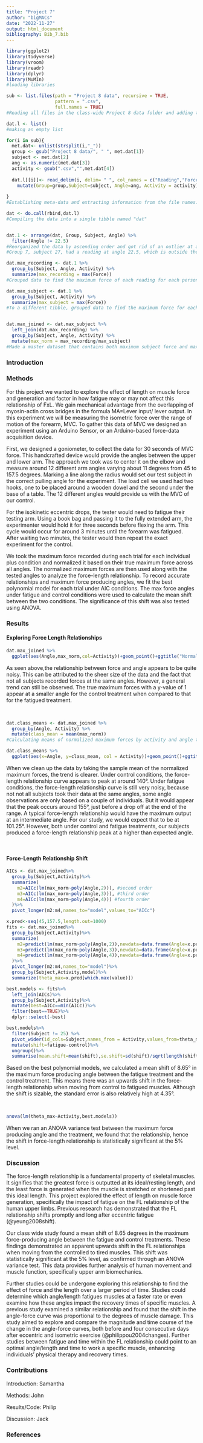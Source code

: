 ```yaml
---
title: "Project 7"
author: "bigMACs"
date: "2022-11-27"
output: html_document
bibliography: Bib_7.bib
---
```


```r
library(ggplot2)
library(tidyverse)
library(vroom)
library(readr)
library(dplyr)
library(MuMIn)
#loading libraries

sub <- list.files(path = "Project 8 data", recursive = TRUE,
                  pattern = ".csv", 
                  full.names = TRUE)
#Reading all files in the class-wide Project 8 data folder and adding them to a list

dat.l <- list()
#making an empty list

for(i in sub){
  met.dat<- unlist(strsplit(i,"_"))
  group <- gsub("Project 8 data/", " ", met.dat[1])
  subject <- met.dat[2]
  ang <- as.numeric(met.dat[3])
  activity <- gsub(".csv","",met.dat[4])
  
  dat.l[[i]]<- read_delim(i, delim= " ", col_names = c("Reading","Force","Unit"))%>%
    mutate(Group=group,Subject=subject, Angle=ang, Activity = activity)
  
}
#Establishing meta-data and extracting information from the file names. Angles needed to be converted from character to numbers in order to calculate AIC values later and means/se of shifts.

dat <- do.call(rbind,dat.l) 
#Compiling the data into a single tibble named "dat"


dat.1 <- arrange(dat, Group, Subject, Angle) %>% 
  filter(Angle != 22.5)
#Reorganized the data by ascending order and got rid of an outlier at angle 22.5
#Group 7, subject 27, had a reading at angle 22.5, which is outside the range of angles we would like to analyze

dat.max_recording <- dat.1 %>% 
  group_by(Subject, Angle, Activity) %>% 
  summarize(max_recording = max(Force))
#Grouped data to find the maximum force of each reading for each person, angle, and treatment (control or fatigue)

dat.max_subject <- dat.1 %>% 
  group_by(Subject, Activity) %>% 
  summarize(max_subject = max(Force))
#To a different tibble, grouped data to find the maximum force for each individual under each activity (control or fatigue), regardless of angle


dat.max_joined <- dat.max_subject %>% 
  left_join(dat.max_recording) %>% 
  group_by(Subject, Angle, Activity) %>% 
  mutate(max_norm = max_recording/max_subject)
#Made a master dataset that contains both maximum subject force and maximum reading force, and calculated the normalized maximum forces for each reading. 
```

### Introduction

### Methods

For this project we wanted to explore the effect of length on muscle force and generation and factor in how fatigue may or may not affect this relationship of FxL. We gain mechanical advantage from the overlapping of myosin-actin cross bridges in the formula MA=Lever input/ lever output. In this experiment we will be measuring the isometric force over the range of motion of the forearm, MVC.  To gather this data of MVC we designed an experiment using an Arduino Sensor, or an Arduino-based force-data acquisition device. 

First, we designed a goniometer, to collect the data for 30 seconds of MVC force. This handcrafted device would provide the angles between the upper and lower arm. The approach we took was to center it on the elbow and measure around 12 different arm angles varying about 11 degrees from 45 to 157.5 degrees. Marking a line along the radius would set our test subject in the correct pulling angle for the experiment. The load cell we used had two hooks, one to be placed around a wooden dowel and the second under the base of a table. The 12 different angles would provide us with the MVC of our control.

For the isokinetic eccentric drops, the tester would need to fatigue their testing arm. Using a book bag and passing it to the fully extended arm, the experimenter would hold it for three seconds before flexing the arm. This cycle would occur for around 3 minutes until the forearm was fatigued. After waiting two minutes, the tester would then repeat the exact experiment for the control. 

We took the maximum force recorded during each trial for each individual plus condition and normalized it based on their true maximum force across all angles. The normalized maximum forces are then used along with the tested angles to analyze the force-length relationship. To record accurate relationships and maximum force producing angles, we fit the best polynomial model for each trial under AIC conditions. The max force angles under fatigue and control conditions were used to calculate the mean shift between the two conditions. The significance of this shift was also tested using ANOVA.


### Results

#### Exploring Force Length Relationships

```r
dat.max_joined %>% 
  ggplot(aes(Angle,max_norm,col=Activity))+geom_point()+ggtitle("Normalized Maximum Forces vs. Angle") + xlab("Angle (°)") + ylab("Normalized Maximum Forces") + labs(col = "Treatment")
```

As seen above,the relationship between force and angle appears to be quite noisy. This can be attributed to the sheer size of the data and the fact that not all subjects recorded forces at the same angles. However, a general trend can still be observed. The true maximum forces with a y-value of 1 appear at a smaller angle for the control treatment when compared to that for the fatigued treatment. 

<br>

```r
dat.class_means <- dat.max_joined %>% 
  group_by(Angle, Activity) %>% 
  mutate(class_mean = mean(max_norm))
#Calculating means of normalized maximum forces by activity and angle to compare the force-length relationships in the class-wide data
```

```r
dat.class_means %>% 
  ggplot(aes(x=Angle, y=class_mean, col = Activity))+geom_point()+ggtitle("Average Normalized Maximum Forces vs. Angle") + xlab("Angle (°)") + ylab("Mean Normalized Maximum Forces") + labs(col = "Treatment")
```
When we clean up the data by taking the sample mean of the normalized maximum forces, the trend is clearer. Under control conditions, the force-length relationship curve appears to peak at around 140°. Under fatigue conditions, the force-length relationship curve is still very noisy, because not not all subjects took their data at the same angles, some angle observations are only based on a couple of individuals. But it would appear that the peak occurs around 155°, just before a drop off at the end of the range. A typical force-length relationship would have the maximum output at an intermediate angle. For our study, we would expect that to be at 101.25°. However, both under control and fatigue treatments, our subjects produced a force-length relationship peak at a higher than expected angle. 

<br>

#### Force-Length Relationship Shift 

```r
AICs <- dat.max_joined%>%
  group_by(Subject,Activity)%>%
  summarize(
    m2=AICc(lm(max_norm~poly(Angle,2))), #second order
    m3=AICc(lm(max_norm~poly(Angle,3))), #third order
    m4=AICc(lm(max_norm~poly(Angle,4))) #fourth order
  )%>%
  pivot_longer(m2:m4,names_to="model",values_to="AICc")

x.pred<-seq(45,157.5,length.out=1000)
fits <- dat.max_joined%>%
  group_by(Subject,Activity)%>%
  summarize(
    m2=predict(lm(max_norm~poly(Angle,2)),newdata=data.frame(Angle=x.pred)), #second order
    m3=predict(lm(max_norm~poly(Angle,3)),newdata=data.frame(Angle=x.pred)), #third order
    m4=predict(lm(max_norm~poly(Angle,4)),newdata=data.frame(Angle=x.pred)) #fourth order
  )%>%
  pivot_longer(m2:m4,names_to="model")%>%
  group_by(Subject,Activity,model)%>%
  summarize(theta_max=x.pred[which.max(value)])

best.models <- fits%>%
  left_join(AICs)%>%
  group_by(Subject,Activity)%>%
  mutate(best=AICc==min(AICc))%>%
  filter(best==TRUE)%>%
  dplyr::select(-best)
```

```r
best.models%>%
  filter(Subject != 25) %>% 
  pivot_wider(id_cols=Subject,names_from = Activity,values_from=theta_max)%>%
  mutate(shift=fatigue-control)%>%
  ungroup()%>%
  summarise(mean.shift=mean(shift),se.shift=sd(shift)/sqrt(length(shift)))
```
Based on the best polynomial models, we calculated a mean shift of 8.65° in the maximum force producing angle between the fatigue treatment and the control treatment. This means there was an upwards shift in the force-length relationship when moving from control to fatigued muscles. Although the shift is sizable, the standard error is also relatively high at 4.35°.

<br>

```r
anova(lm(theta_max~Activity,best.models))
```
When we ran an ANOVA variance test between the maximum force producing angle and the treatment, we found that the relationship, hence the shift in force-length relationship is statistically significant at the 5% level. 

### Discussion
The force-length relationship is a fundamental property of skeletal muscles. It signifies that the greatest force is outputted at its ideal/resting length, and the least force is generated when the muscle is stretched or shortened past this ideal length. This project explored the effect of length on muscle force generation, specifically the impact of fatigue on the FL relationship of the human upper limbs. Previous research has demonstrated that the FL relationship shifts promptly and long after eccentric fatigue (@yeung2008shift). 

Our class wide study found a mean shift of 8.65 degrees in the maximum force-producing angle between the fatigue and control treatments. These findings demonstrated an apparent upwards shift in the FL relationships when moving from the controlled to tired muscles. This shift was statistically significant at the 5% level, as confirmed through an ANOVA variance test. This data provides further analysis of human movement and muscle function, specifically upper arm biomechanics.

Further studies could be undergone exploring this relationship to find the effect of force and the length over a larger period of time. Studies could determine which angle/length fatigues muscles at a faster rate or even examine how these angles impact the recovery times of specific muscles. A previous study examined a similar relationship and found that the shift in the angle-force curve was proportional to the degrees of muscle damage. This study aimed to explore and compare the magnitude and time course of the change in the angle-force curves, both before and four consecutive days after eccentric and isometric exercise (@philippou2004changes). Further studies between fatigue and time within the FL relationship could point to an optimal angle/length and time to work a specific muscle, enhancing individuals' physical therapy and recovery times.

### Contributions
Introduction: Samantha

Methods: John 

Results/Code: Philip

Discussion: Jack

### References

